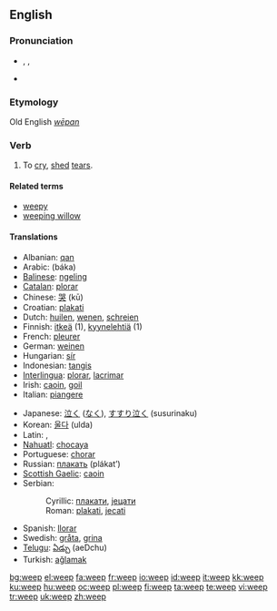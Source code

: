 ==English==

===Pronunciation===
* {{enPR|wēp}}, {{IPA|/wiːp/}}, {{SAMPA|/wi:p/}}
* {{audio|en-us-weep.ogg|Audio (US)}}
*: {{rhymes|iːp}}

===Etymology===
Old English ''[[wēpan]]''

===Verb===
{{en-verb|weeps|weeping|wept|wept}}

# To [[cry]], [[shed]] [[tear]]s.

====Related terms====
* [[weepy]]
* [[weeping willow]]

====Translations====
{{top}}
* Albanian: [[qan]]
* Arabic: {{Arab|[[بكى]]}} (báka)
* [[Balinese]]: [[ngeling]]
* [[Catalan]]: [[plorar]]
* Chinese: [[哭]] (kū)
* Croatian: [[plakati]]
* Dutch: [[huilen]], [[wenen]], [[schreien]]
* Finnish: [[itkeä]] (1), [[kyynelehtiä]] (1)
* French: [[pleurer]]
* German: [[weinen]]
* Hungarian: [[sír]]
* Indonesian: [[tangis]]
* [[Interlingua]]: [[plorar]], [[lacrimar]]
* Irish: [[caoin]], [[goil]]
* Italian: [[piangere]]
{{mid}}
* Japanese: [[泣く]] ([[なく]]), [[すすり泣く]] (susurinaku)
* Korean: [[울다]] (ulda)
* Latin: {{t-|la|fleo|alt=fleō}}, {{t+|la|lacrimo|alt=lacrimō}}
* [[Nahuatl]]: [[chocaya]]
* Portuguese: [[chorar]]
* Russian: [[плакать]] (plákat’)
* [[Scottish Gaelic]]: [[caoin#Scottish Gaelic|caoin]]
* Serbian:
*: Cyrillic: [[плакати]], [[јецати]]
*: Roman: [[plakati]], [[jecati]]
* Spanish: [[llorar]]
* Swedish: [[gråta]], [[grina]]
* [[Telugu]]: [[ఏడ్చు]] (aeDchu)
* Turkish: [[ağlamak]]
{{bottom}}

[[bg:weep]]
[[el:weep]]
[[fa:weep]]
[[fr:weep]]
[[io:weep]]
[[id:weep]]
[[it:weep]]
[[kk:weep]]
[[ku:weep]]
[[hu:weep]]
[[oc:weep]]
[[pl:weep]]
[[fi:weep]]
[[ta:weep]]
[[te:weep]]
[[vi:weep]]
[[tr:weep]]
[[uk:weep]]
[[zh:weep]]